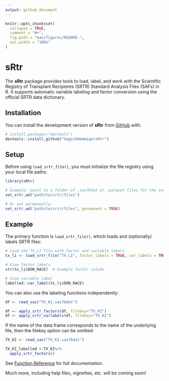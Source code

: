 ```yaml
---
output: github_document
---
```


<!-- README.md is generated from README.Rmd. Please edit that file -->

```r
knitr::opts_chunk$set(
  collapse = TRUE,
  comment = "#>",
  fig.path = "man/figures/README-",
  out.width = "100%"
)
```

# sRtr

<!-- badges: start -->
<!-- badges: end -->

The **sRtr** package provides tools to load, label, and work with the Scientific Registry of Transplant Recipients (SRTR) Standard Analysis Files (SAFs) in R. It supports automatic variable labeling and factor conversion using the official SRTR data dictionary.

## Installation

You can install the development version of **sRtr** from [GitHub](https://github.com/VagishHemmige/sRtr) with:

```r
# install.packages("devtools")
devtools::install_github("VagishHemmige/sRtr")
```

## Setup

Before using `load_srtr_file()`, you must initialize the file registry using your local file paths:

```r
library(sRtr)

# Example: point to a folder of .sas7bdat or .parquet files for the session only
set_srtr_wd("path/to/srtr/files")

# Or set permanently:
set_srtr_wd("path/to/srtr/files", permanent = TRUE)
```

## Example

The primary function is `load_srtr_file()`, which loads and (optionally) labels SRTR files:

```r
# Load the TX_LI file with factor and variable labels
tx_li <- load_srtr_file("TX_LI", factor_labels = TRUE, var_labels = TRUE)

# View factor labels
str(tx_li$DON_RACE)  # Example factor column

# View variable label
labelled::var_label(tx_li$DON_RACE)
```

You can also use the labeling functions independently:

```r
df <- read_sas("TX_KI.sas7bdat")

df <- apply_srtr_factors(df, filekey="TX_KI")
df <- apply_srtr_varlabels(df, filekey="TX_KI")
```

If the name of the data frame corresponds to the name of the underlying file, then the filekey option can be omitted:

```r
TX_KI <- read_sas("TX_KI.sas7bdat")

TX_KI_labelled <-TX_KI%>% 
  apply_srtr_factors()

```


See [Function Reference](reference/index.html) for full documentation.

Much more, including help files, vignettes, etc. will be coming soon!
